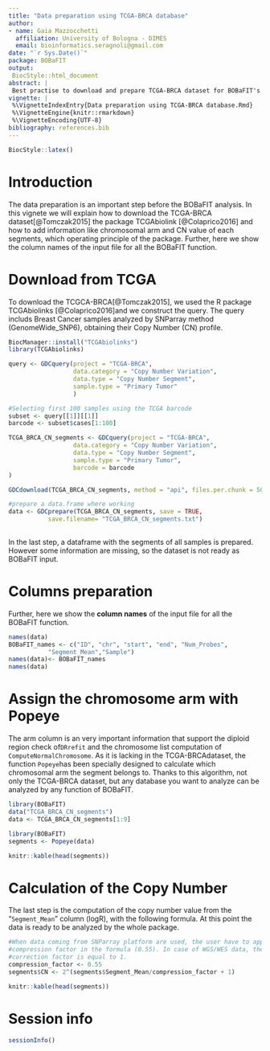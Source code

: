 ```yaml
---
title: "Data preparation using TCGA-BRCA database" 
author: 
- name: Gaia Mazzocchetti 
  affiliation: University of Bologna - DIMES 
  email: bioinformatics.seragnoli@gmail.com 
date: "`r Sys.Date()`"
package: BOBaFIT 
output: 
 BiocStyle::html_document 
abstract: | 
 Best practise to download and prepare TCGA-BRCA dataset for BOBaFIT's analysis 
vignette: |
 %\VignetteIndexEntry{Data preparation using TCGA-BRCA database.Rmd} 
 %\VignetteEngine{knitr::rmarkdown}
 %\VignetteEncoding{UTF-8} 
bibliography: references.bib 
---
```


```r
BiocStyle::latex()
```

# Introduction

The data preparation is an important step before the BOBaFIT analysis. In this vignete we will explain how to download the TCGA-BRCA dataset[@Tomczak2015] the package TCGAbiolink [@Colaprico2016] and how to add information like chromosomal arm and CN value of each segments, which operating principle of the package. Further, here we show the column names of the input file for all the BOBaFIT function.

# Download from TCGA

To download the TCGCA-BRCA[@Tomczak2015], we used the R package TCGAbiolinks [@Colaprico2016]and we construct the query. The query includs Breast Cancer samples analyzed by SNParray method (GenomeWide_SNP6), obtaining their Copy Number (CN) profile.

```r
BiocManager::install("TCGAbiolinks")
library(TCGAbiolinks)

query <- GDCquery(project = "TCGA-BRCA",
                  data.category = "Copy Number Variation",
                  data.type = "Copy Number Segment",
                  sample.type = "Primary Tumor"
                  )

#Selecting first 100 samples using the TCGA barcode 
subset <- query[[1]][[1]]
barcode <- subset$cases[1:100]

TCGA_BRCA_CN_segments <- GDCquery(project = "TCGA-BRCA",
                  data.category = "Copy Number Variation",
                  data.type = "Copy Number Segment",
                  sample.type = "Primary Tumor",
                  barcode = barcode
)

GDCdownload(TCGA_BRCA_CN_segments, method = "api", files.per.chunk = 50)

#prepare a data.frame where working
data <- GDCprepare(TCGA_BRCA_CN_segments, save = TRUE, 
		   save.filename= "TCGA_BRCA_CN_segments.txt")
 
```

In the last step, a dataframe with the segments of all samples is prepared. However some information are missing, so the dataset is not ready as BOBaFIT input.

# Columns preparation

Further, here we show the **column names** of the input file for all the BOBaFIT function.

```r
names(data)
BOBaFIT_names <- c("ID", "chr", "start", "end", "Num_Probes", 
		   "Segment_Mean","Sample")
names(data)<- BOBaFIT_names
names(data)
```

# Assign the chromosome arm with Popeye

The arm column is an very important information that support the diploid region check of`DRrefit` and the chromosome list computation of `ComputeNormalChromosome`. As it is lacking in the TCGA-BRCAdataset, the function `Popeye`has been specially designed to calculate which chromosomal arm the segment belongs to. Thanks to this algorithm, not only the TCGA-BRCA dataset, but any database you want to analyze can be analyzed by any function of BOBaFIT.

```r
library(BOBaFIT)
data("TCGA_BRCA_CN_segments")
data <- TCGA_BRCA_CN_segments[1:9]

```

```r
library(BOBaFIT)
segments <- Popeye(data)
```
```r
knitr::kable(head(segments))
```

# Calculation of the Copy Number

The last step is the computation of the copy number value from the "`Segment_Mean`" column (logR), with the following formula. At this point the data is ready to be analyzed by the whole package.

```r
#When data coming from SNParray platform are used, the user have to apply the
#compression factor in the formula (0.55). In case of WGS/WES data, the
#correction factor is equal to 1.  
compression_factor <- 0.55
segments$CN <- 2^(segments$Segment_Mean/compression_factor + 1)

```
```r
knitr::kable(head(segments))
```

# Session info {.unnumbered}

```r
sessionInfo()
```
